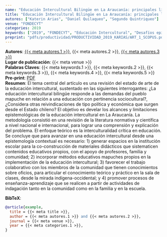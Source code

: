 ```yaml
---
name: "Educación Intercultural Bilingüe en La Araucanía: principales limitaciones epistemológicas"
title: "Educación Intercultural Bilingüe en La Araucanía: principales limitaciones epistemológicas"
autores: ["Katerin Arias", "Daniel Quilaqueo", "Segundo Quintriqueo"]
venue: "FONDECYT"
categories: 2019
keywords: ["2019", "FONDECYT", "Educación Intercultural", "Desafíos epistémicos", "Epistemología contextual"]
preprint: "pdfs/productividad/PRODUCTIVIDAD_2019_KARIAS/ART_1_SCOPUS.pdf"
---
```

**Autores**: [{{< meta autores.1 >}}](../members/current/katerinarias.qmd), {{< meta autores.2 >}}, [{{< meta autores.3 >}}](../members/current/segundoquintriqueo.qmd)  
**Lugar de publicación**: {{< meta venue >}}   
**Palabras Claves**: {{< meta keywords.1 >}}, {{< meta keywords.2 >}}, {{< meta keywords.3 >}}, {{< meta keywords.4 >}}, {{< meta keywords.5 >}}  
**Pre-print**: [PDF](../{{< meta preprint >}})  
**Resumen**:  El tema central del artículo es una revisión del estado de arte de la educación intercultural, sustentado en las siguientes interrogantes: ¿La educación intercultural bilingüe responde a las demandas del pueblo mapuche en relación a una educación con pertinencia sociocultural?, ¿Considera otras reivindicaciones de tipo política y económica que surgen desde el Estado chileno? El objetivo es develar los alcances y limitaciones epistemológicas de la educación intercultural en La Araucanía. La metodología consistió en una revisión de la literatura normativa y científica a nivel nacional e internacional, para lograr una comprensión y explicación del problema. El enfoque teórico es la interculturalidad crítica en educación. Se concluye que para avanzar en una educación intercultural desde una epistemología contextual es necesario: 1) generar espacios en la institución escolar para la co-construcción de materiales didácticos que sistematicen contenidos educativos propios, con el apoyo de profesores, familia y comunidad; 2) incorporar métodos educativos mapuches propios en la implementación de la educación intercultural; 3) favorecer el trabajo colaborativo con los miembros de la comunidad que tienen conocimientos sobre oficios, para articular el conocimiento teórico y práctico en la sala de clases, desde la mirada indígena-occidental; y 4) promover procesos de enseñanza-aprendizaje que se realicen a partir de actividades de indagación tanto en la comunidad como en la familia y en la escuela.  


**BibTeX**:
```bibtex
@article{example,
  title = {{< meta title >}},
  author = {{< meta autores.1 >}} and {{< meta autores.2 >}},
  journal = {{< meta venue >}},
  year = {{< meta categories.1 >}},
}
```
